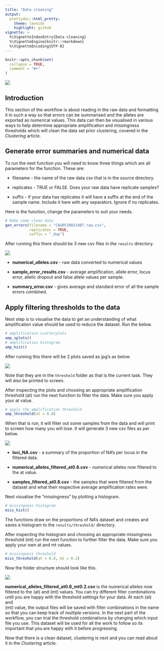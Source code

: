 ```yaml
---
title: "Data cleaning"
output: 
  prettydoc::html_pretty:
    theme: leonids
    highlight: github
vignette: >
  %\VignetteIndexEntry{Data cleaning}
  %\VignetteEngine{knitr::rmarkdown}
  %\VignetteEncoding{UTF-8}
---
```


```r
knitr::opts_chunk$set(
  collapse = TRUE,
  comment = "#>"
)
```
![](plots/scatmatch_logo.png)

## Introduction
This section of the workflow is about reading in the raw data and formatting it 
in such a way so that errors can be summarised and the alleles are exported as 
numerical values. This data can then be visualised in various ways to help 
determine appropriate amplification and missingness thresholds which will clean 
the data set prior clustering, covered in the *Clustering* article.

## Generate error summaries and numerical data
To run the next function you will need to know three things which are all 
parameters for the function. These are: 

* filename - the name of the raw data csv that is in the source directory.

* replicates - TRUE or FALSE. Does your raw data have replicate samples?

* suffix - if your data has replicates it will have a suffix at the end of the 
sample name. Include it here with any separators. Ignore if no replicates.

Here is the function, change the parameters to suit your needs.
```r
# Make some clean data
gen_errors(filename = "CAGRF20021407_raw.csv", 
           replicates = TRUE, 
           suffix = "_dup")
```

After running this there should be 3 new csv files in the `results` directory.

![](plots/fstruct2.png)


* **numerical_alleles.csv** - raw data converted to numerical values

* **sample_error_results.csv** - average amplification, allele error, locus error, 
allelic dropout and false allele values per sample.

* **summary_error.csv** - gives average and standard error of all the sample errors 
combined.

## Apply filtering thresholds to the data
Next step is to visualise the data to get an understanding of what amplification 
value should be used to reduce the dataset. Run the below.
```r
# amplification scatterplots
amp_splots()
# amplification histogram
amp_hist()
```

After running this there will be 2 plots saved as jpg's as below.

![](plots/fstruct3.png)


Note that they are in the `threshold` folder as that is the current task. 
They will also be printed to screen.

After inspecting the plots and choosing an appropriate amplification threshold 
(at) run the next function to filter the data. Make sure you apply your at value.
```r
# apply the amplification threshold
amp_threshold(at = 0.8)
```

When that is run, it will filter out some samples from the data and will print to 
screen how many you will lose. It will generate 3 new csv files as per below.

![](plots/fstruct4.png)


* **loci_NA.csv** - a summary of the proportion of NA's per locus in the filtered 
data.

* **numerical_alleles_filtered_at0.8.csv** - numerical alleles now filtered to 
the at value.

* **samples_filtered_at0.8.csv** - the samples that were filtered from the dataset 
and what their respective average amplification rates were.

Next visualise the "missingness" by plotting a histogram.
```r
# missingness histogram
miss_hist()
```

The functions draw on the proportions of NA's dataset and creates and saves a 
histogram to the  `results/threshold/` directory.

After inspecting the histogram and choosing an appropriate missingness threshold 
(mt) run the next function to further filter the data. Make sure you apply your 
own at and mt values.
```r
# missingness threshold
miss_threshold(at = 0.8, mt = 0.2)
```

Now the folder structure should look like this.

![](plots/fstruct5.png)


**numerical_alleles_filtered_at0.8_mt0.2.csv** is the numerical alleles now 
filtered to the (at) and (mt) values. You can try different filter combinations  
until you are happy with the threshold settings for your data. At each (at) and  
(mt) value, the output files will be saved with filter combinations in the name 
so that you can keep track of multiple versions. In the next part of the workflow, 
you can trial the threshold combinations by changing which input file you use. 
This dataset will be used for all the work to follow so its important that you 
are happy with it before progressing.

Now that there is a clean dataset, clustering is next and you can read about it 
in the *Clustering* article.
